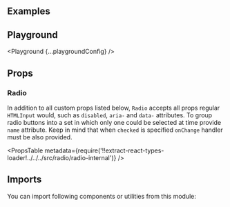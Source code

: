 


<Layout title="Radio" description="🚧 This page is under construction">

## Examples

<Example title="Basic Usage" path="radio/basic-usage">
  <BasicUsage />
</Example>

<Example title="States" path="radio/states">
  <States />
</Example>

<Example title="Inverted" path="radio/inverted" darkPreview>
  <Inverted />
</Example>

## Playground

<Playground {...playgroundConfig} />

## Props

### Radio

In addition to all custom props listed below, `Radio` accepts all props regular `HTMLInput` would, such as `disabled`, `aria-` and `data-` attributes. To group radio buttons into a set in which only one could be selected at time provide `name` attribute. Keep in mind that when `checked` is specified `onChange` handler must be also provided.

<PropsTable
  metadata={require('!!extract-react-types-loader!../../../src/radio/radio-internal')}
/>

## Imports

You can import following components or utilities from this module:

<Imports module={RadioExports} path="@datacamp/waffles/radio" />

</Layout>
